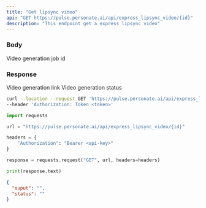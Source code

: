 ```yaml
---
title: "Get lipsync video"
api: "GET https://pulse.personate.ai/api/express_lipsync_video/{id}"
description: "This endpoint get a express lipsync video"
---
```


### Body

<ResponseField name="id" type="string" required="true">
  Video generation job id
</ResponseField>

### Response

<ResponseField name="ouput" type="string">
  Video generation link
</ResponseField>

<ResponseField name="status" type="string">
  Video generation status
</ResponseField>

<RequestExample>

```bash Bash
curl --location --request GET 'https://pulse.personate.ai/api/express_lipsync_video/{id}' \
--header 'Authorization: Token <token>'
```

```python Python
import requests

url = "https://pulse.personate.ai/api/express_lipsync_video/{id}"

headers = {
    "Authorization": "Bearer <api-key>"
}

response = requests.request("GET", url, headers=headers)

print(response.text)
```

</RequestExample>

<ResponseExample>

```json Response
{
  "ouput": "",
  "status": ""
}
```

</ResponseExample>
